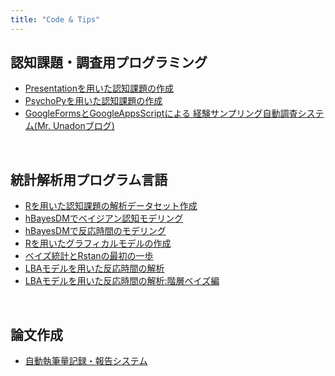```yaml
---
title: "Code & Tips"
---
```

## 認知課題・調査用プログラミング
- [Presentationを用いた認知課題の作成](how-to-presentation.html)
- [PsychoPyを用いた認知課題の作成](how-to-psychopy.html)
- [GoogleFormsとGoogleAppsScriptによる
経験サンプリング自動調査システム(Mr. Unadonブログ)](https://mrunadon.github.io/%E7%B0%A1%E5%8D%984%E3%82%B9%E3%83%86%E3%83%83%E3%83%97%E3%81%A7%E7%B5%8C%E9%A8%93%E3%82%B5%E3%83%B3%E3%83%97%E3%83%AA%E3%83%B3%E3%82%B0%E3%81%AE%E8%87%AA%E5%8B%95%E8%AA%BF%E6%9F%BB/)

<br />



## 統計解析用プログラム言語
- [Rを用いた認知課題の解析データセット作成](how-to-dataHandling.html)
- [hBayesDMでベイジアン認知モデリング](how-to-hBayesDM.html)
- [hBayesDMで反応時間のモデリング](how-to-hBayesDM-RT.html)
- [Rを用いたグラフィカルモデルの作成](how-to-graphicalModel.html)
- [ベイズ統計とRstanの最初の一歩](how-to-start-rstan.html)
- [LBAモデルを用いた反応時間の解析](https://ykunisato.github.io/lbaStan/lbaStan.html)
- [LBAモデルを用いた反応時間の解析:階層ベイズ編](https://ykunisato.github.io/hlbaStan/hlbaStan.html)

<br />

## 論文作成
- [自動執筆量記録・報告システム](how-to-google-doc.html)